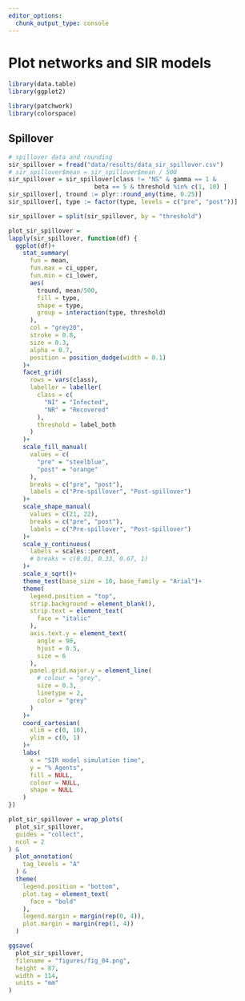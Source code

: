 ```yaml
---
editor_options: 
  chunk_output_type: console
---
```


# Plot networks and SIR models

```r
library(data.table)
library(ggplot2)

library(patchwork)
library(colorspace)
```

## Spillover

```r
# spillover data and rounding
sir_spillover = fread("data/results/data_sir_spillover.csv")
# sir_spillover$mean = sir_spillover$mean / 500
sir_spillover = sir_spillover[class != "NS" & gamma == 1 & 
                        beta == 5 & threshold %in% c(1, 10) ]
sir_spillover[, tround := plyr::round_any(time, 0.25)]
sir_spillover[, type := factor(type, levels = c("pre", "post"))]
```

```r
sir_spillover = split(sir_spillover, by = "threshold")

```


```r
plot_sir_spillover =
lapply(sir_spillover, function(df) {
  ggplot(df)+
    stat_summary(
      fun = mean,
      fun.max = ci_upper,
      fun.min = ci_lower,
      aes(
        tround, mean/500, 
        fill = type,
        shape = type,
        group = interaction(type, threshold)
      ),
      col = "grey20",
      stroke = 0.8,
      size = 0.3,
      alpha = 0.7,
      position = position_dodge(width = 0.1)
    )+
    facet_grid(
      rows = vars(class),
      labeller = labeller(
        class = c(
          "NI" = "Infected",
          "NR" = "Recovered"
        ),
        threshold = label_both
      )
    )+
    scale_fill_manual(
      values = c(
        "pre" = "steelblue",
        "post" = "orange"
      ),
      breaks = c("pre", "post"),
      labels = c("Pre-spillover", "Post-spillover")
    )+
    scale_shape_manual(
      values = c(21, 22),
      breaks = c("pre", "post"),
      labels = c("Pre-spillover", "Post-spillover")
    )+
    scale_y_continuous(
      labels = scales::percent,
      # breaks = c(0.01, 0.33, 0.67, 1)
    )+
    scale_x_sqrt()+
    theme_test(base_size = 10, base_family = "Arial")+
    theme(
      legend.position = "top",
      strip.background = element_blank(),
      strip.text = element_text(
        face = "italic"
      ),
      axis.text.y = element_text(
        angle = 90,
        hjust = 0.5,
        size = 6
      ),
      panel.grid.major.y = element_line(
        # colour = "grey",
        size = 0.3,
        linetype = 2,
        color = "grey"
      )
    )+
    coord_cartesian(
      xlim = c(0, 10),
      ylim = c(0, 1)
    )+
    labs(
      x = "SIR model simulation time",
      y = "% Agents",
      fill = NULL,
      colour = NULL,
      shape = NULL
    )
})
```

```r
plot_sir_spillover = wrap_plots(
  plot_sir_spillover,
  guides = "collect",
  ncol = 2
) &
  plot_annotation(
    tag_levels = "A"
  ) &
  theme(
    legend.position = "bottom",
    plot.tag = element_text(
      face = "bold"
    ),
    legend.margin = margin(rep(0, 4)),
    plot.margin = margin(rep(1, 4))
  )
```

```r
ggsave(
  plot_sir_spillover,
  filename = "figures/fig_04.png",
  height = 87,
  width = 114,
  units = "mm"
)
```


